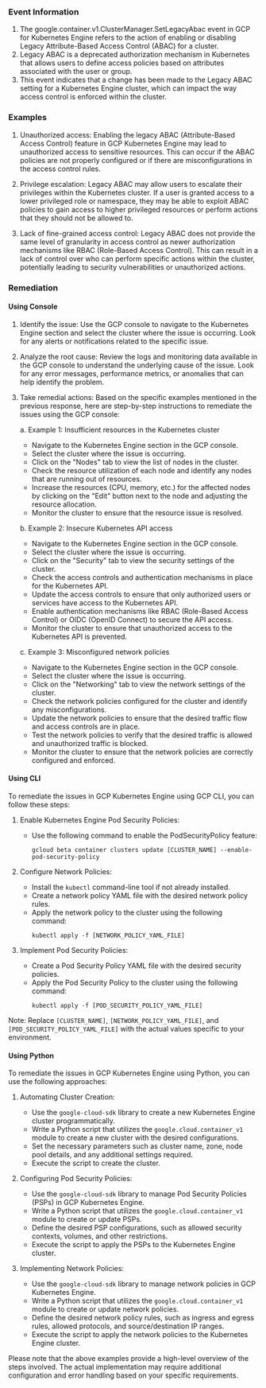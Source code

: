 
### Event Information

1. The google.container.v1.ClusterManager.SetLegacyAbac event in GCP for Kubernetes Engine refers to the action of enabling or disabling Legacy Attribute-Based Access Control (ABAC) for a cluster.
2. Legacy ABAC is a deprecated authorization mechanism in Kubernetes that allows users to define access policies based on attributes associated with the user or group.
3. This event indicates that a change has been made to the Legacy ABAC setting for a Kubernetes Engine cluster, which can impact the way access control is enforced within the cluster.


### Examples

1. Unauthorized access: Enabling the legacy ABAC (Attribute-Based Access Control) feature in GCP Kubernetes Engine may lead to unauthorized access to sensitive resources. This can occur if the ABAC policies are not properly configured or if there are misconfigurations in the access control rules.

2. Privilege escalation: Legacy ABAC may allow users to escalate their privileges within the Kubernetes cluster. If a user is granted access to a lower privileged role or namespace, they may be able to exploit ABAC policies to gain access to higher privileged resources or perform actions that they should not be allowed to.

3. Lack of fine-grained access control: Legacy ABAC does not provide the same level of granularity in access control as newer authorization mechanisms like RBAC (Role-Based Access Control). This can result in a lack of control over who can perform specific actions within the cluster, potentially leading to security vulnerabilities or unauthorized actions.

### Remediation

#### Using Console

1. Identify the issue: Use the GCP console to navigate to the Kubernetes Engine section and select the cluster where the issue is occurring. Look for any alerts or notifications related to the specific issue.

2. Analyze the root cause: Review the logs and monitoring data available in the GCP console to understand the underlying cause of the issue. Look for any error messages, performance metrics, or anomalies that can help identify the problem.

3. Take remedial actions: Based on the specific examples mentioned in the previous response, here are step-by-step instructions to remediate the issues using the GCP console:

   a. Example 1: Insufficient resources in the Kubernetes cluster
      - Navigate to the Kubernetes Engine section in the GCP console.
      - Select the cluster where the issue is occurring.
      - Click on the "Nodes" tab to view the list of nodes in the cluster.
      - Check the resource utilization of each node and identify any nodes that are running out of resources.
      - Increase the resources (CPU, memory, etc.) for the affected nodes by clicking on the "Edit" button next to the node and adjusting the resource allocation.
      - Monitor the cluster to ensure that the resource issue is resolved.

   b. Example 2: Insecure Kubernetes API access
      - Navigate to the Kubernetes Engine section in the GCP console.
      - Select the cluster where the issue is occurring.
      - Click on the "Security" tab to view the security settings of the cluster.
      - Check the access controls and authentication mechanisms in place for the Kubernetes API.
      - Update the access controls to ensure that only authorized users or services have access to the Kubernetes API.
      - Enable authentication mechanisms like RBAC (Role-Based Access Control) or OIDC (OpenID Connect) to secure the API access.
      - Monitor the cluster to ensure that unauthorized access to the Kubernetes API is prevented.

   c. Example 3: Misconfigured network policies
      - Navigate to the Kubernetes Engine section in the GCP console.
      - Select the cluster where the issue is occurring.
      - Click on the "Networking" tab to view the network settings of the cluster.
      - Check the network policies configured for the cluster and identify any misconfigurations.
      - Update the network policies to ensure that the desired traffic flow and access controls are in place.
      - Test the network policies to verify that the desired traffic is allowed and unauthorized traffic is blocked.
      - Monitor the cluster to ensure that the network policies are correctly configured and enforced.

#### Using CLI

To remediate the issues in GCP Kubernetes Engine using GCP CLI, you can follow these steps:

1. Enable Kubernetes Engine Pod Security Policies:
   - Use the following command to enable the PodSecurityPolicy feature:
     ```
     gcloud beta container clusters update [CLUSTER_NAME] --enable-pod-security-policy
     ```

2. Configure Network Policies:
   - Install the `kubectl` command-line tool if not already installed.
   - Create a network policy YAML file with the desired network policy rules.
   - Apply the network policy to the cluster using the following command:
     ```
     kubectl apply -f [NETWORK_POLICY_YAML_FILE]
     ```

3. Implement Pod Security Policies:
   - Create a Pod Security Policy YAML file with the desired security policies.
   - Apply the Pod Security Policy to the cluster using the following command:
     ```
     kubectl apply -f [POD_SECURITY_POLICY_YAML_FILE]
     ```

Note: Replace `[CLUSTER_NAME]`, `[NETWORK_POLICY_YAML_FILE]`, and `[POD_SECURITY_POLICY_YAML_FILE]` with the actual values specific to your environment.

#### Using Python

To remediate the issues in GCP Kubernetes Engine using Python, you can use the following approaches:

1. Automating Cluster Creation:
   - Use the `google-cloud-sdk` library to create a new Kubernetes Engine cluster programmatically.
   - Write a Python script that utilizes the `google.cloud.container_v1` module to create a new cluster with the desired configurations.
   - Set the necessary parameters such as cluster name, zone, node pool details, and any additional settings required.
   - Execute the script to create the cluster.

2. Configuring Pod Security Policies:
   - Use the `google-cloud-sdk` library to manage Pod Security Policies (PSPs) in GCP Kubernetes Engine.
   - Write a Python script that utilizes the `google.cloud.container_v1` module to create or update PSPs.
   - Define the desired PSP configurations, such as allowed security contexts, volumes, and other restrictions.
   - Execute the script to apply the PSPs to the Kubernetes Engine cluster.

3. Implementing Network Policies:
   - Use the `google-cloud-sdk` library to manage network policies in GCP Kubernetes Engine.
   - Write a Python script that utilizes the `google.cloud.container_v1` module to create or update network policies.
   - Define the desired network policy rules, such as ingress and egress rules, allowed protocols, and source/destination IP ranges.
   - Execute the script to apply the network policies to the Kubernetes Engine cluster.

Please note that the above examples provide a high-level overview of the steps involved. The actual implementation may require additional configuration and error handling based on your specific requirements.

